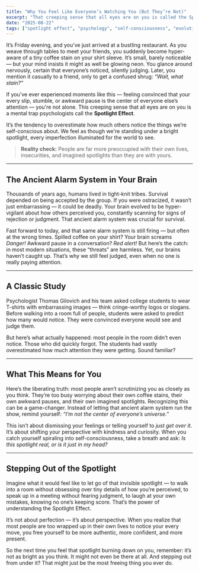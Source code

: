 ```yaml
---
title: "Why You Feel Like Everyone’s Watching You (But They’re Not)"
excerpt: "That creeping sense that all eyes are on you is called the Spotlight Effect — a mental trap wired deep into our brains."
date: "2025-08-22"
tags: ["spotlight effect", "psychology", "self-consciousness", "evolutionary wiring"]
---
```


It’s Friday evening, and you’ve just arrived at a bustling restaurant. As you weave through tables to meet your friends, you suddenly become hyper-aware of a tiny coffee stain on your shirt sleeve. It’s small, barely noticeable — but your mind insists it might as well be glowing neon. You glance around nervously, certain that everyone’s noticed, silently judging. Later, you mention it casually to a friend, only to get a confused shrug: *“Wait, what stain?”*

If you’ve ever experienced moments like this — feeling convinced that your every slip, stumble, or awkward pause is the center of everyone else’s attention — you're not alone. This creeping sense that all eyes are on you is a mental trap psychologists call the **Spotlight Effect**.

It’s the tendency to overestimate how much others notice the things we’re self-conscious about. We feel as though we're standing under a bright spotlight, every imperfection illuminated for the world to see.

> **Reality check:** People are far more preoccupied with their own lives, insecurities, and imagined spotlights than they are with yours.

---

## The Ancient Alarm System in Your Brain

Thousands of years ago, humans lived in tight-knit tribes. Survival depended on being accepted by the group. If you were ostracized, it wasn’t just embarrassing — it could be deadly. Your brain evolved to be hyper-vigilant about how others perceived you, constantly scanning for signs of rejection or judgment. That ancient alarm system was crucial for survival.

Fast forward to today, and that same alarm system is still firing — but often at the wrong times. Spilled coffee on your shirt? Your brain screams *Danger!* Awkward pause in a conversation? *Red alert!* But here’s the catch: in most modern situations, these “threats” are harmless. Yet, our brains haven’t caught up. That’s why we still feel judged, even when no one is really paying attention.

---

## A Classic Study

Psychologist Thomas Gilovich and his team asked college students to wear T-shirts with embarrassing images — think cringe-worthy logos or slogans. Before walking into a room full of people, students were asked to predict how many would notice. They were convinced everyone would see and judge them.

But here’s what actually happened: most people in the room didn’t even notice. Those who did quickly forgot. The students had vastly overestimated how much attention they were getting. Sound familiar?

---

## What This Means for You

Here’s the liberating truth: most people aren’t scrutinizing you as closely as you think. They’re too busy worrying about their own coffee stains, their own awkward pauses, and their own imagined spotlights. Recognizing this can be a game-changer. Instead of letting that ancient alarm system run the show, remind yourself: *“I’m not the center of everyone’s universe.”*

This isn’t about dismissing your feelings or telling yourself to *just get over it*. It’s about shifting your perspective with kindness and curiosity. When you catch yourself spiraling into self-consciousness, take a breath and ask: *Is this spotlight real, or is it just in my head?*

---

## Stepping Out of the Spotlight

Imagine what it would feel like to let go of that invisible spotlight — to walk into a room without obsessing over tiny details of how you’re perceived, to speak up in a meeting without fearing judgment, to laugh at your own mistakes, knowing no one’s keeping score. That’s the power of understanding the Spotlight Effect.

It’s not about perfection — it’s about perspective. When you realize that most people are too wrapped up in their own lives to notice your every move, you free yourself to be more authentic, more confident, and more present.

So the next time you feel that spotlight burning down on you, remember: it’s not as bright as you think. It might not even be there at all. And stepping out from under it? That might just be the most freeing thing you ever do.
